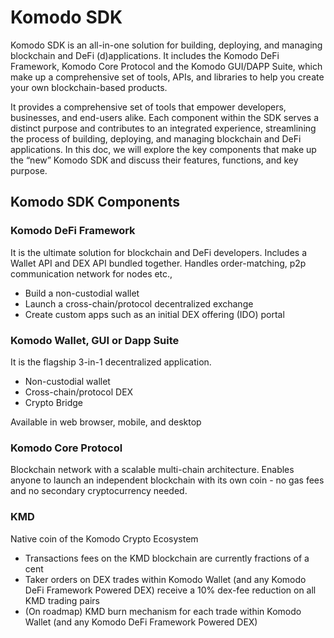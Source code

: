 


# Komodo SDK

Komodo SDK is an all-in-one solution for building, deploying, and managing blockchain and DeFi (d)applications. It includes the Komodo DeFi Framework, Komodo Core Protocol and the Komodo GUI/DAPP Suite, which make up a comprehensive set of tools, APIs, and libraries to help you create your own blockchain-based products.

It provides a comprehensive set of tools that empower developers, businesses, and end-users alike. Each component within the SDK serves a distinct purpose and contributes to an integrated experience, streamlining the process of building, deploying, and managing blockchain and DeFi applications. In this doc, we will explore the key components that make up the “new” Komodo SDK and discuss their features, functions, and key purpose.

## Komodo SDK Components

<OptimizedImage title="Komodo SDK Architecture" src={komodoSDKarch} classNaming="w-full" alt="Komodo SDK Architecture" />

### Komodo DeFi Framework

It is the ultimate solution for blockchain and DeFi developers. Includes a Wallet API and DEX API bundled together. Handles order-matching, p2p communication network for nodes etc.,

- Build a non-custodial wallet
- Launch a cross-chain/protocol decentralized exchange
- Create custom apps such as an initial DEX offering (IDO) portal

### Komodo Wallet, GUI or Dapp Suite

It is the flagship 3-in-1 decentralized application.

- Non-custodial wallet
- Cross-chain/protocol DEX
- Crypto Bridge

Available in web browser, mobile, and desktop

### Komodo Core Protocol

Blockchain network with a scalable multi-chain architecture. Enables anyone to launch an independent blockchain with its own coin - no gas fees and no secondary cryptocurrency needed.

### KMD

Native coin of the Komodo Crypto Ecosystem

- Transactions fees on the KMD blockchain are currently fractions of a cent
- Taker orders on DEX trades within Komodo Wallet (and any Komodo DeFi Framework Powered DEX) receive a 10% dex-fee reduction on all KMD trading pairs
- (On roadmap) KMD burn mechanism for each trade within Komodo Wallet (and any Komodo DeFi Framework Powered DEX)